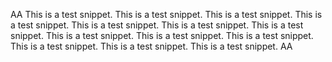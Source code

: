 AA This is a test snippet. This is a test snippet. This is a test snippet. This is a test snippet. This is a test snippet. This is a test snippet. This is a test snippet. This is a test snippet. This is a test snippet. This is a test snippet. This is a test snippet. This is a test snippet. This is a test snippet. AA